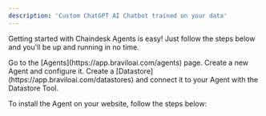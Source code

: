 ```yaml
---
description: 'Custom ChatGPT AI Chatbot trained on your data'
---
```


Getting started with Chaindesk Agents is easy!
Just follow the steps below and you'll be up and running in no time.

<Steps>
  <Step title="Create an Agent">
    Go to the [Agents](https://app.braviloai.com/agents) page. Create a new Agent
    and configure it.
  </Step>
  <Step title="Add Knowledge">
    Create a [Datastore](https://app.braviloai.com/datastores) and connect it to
    your Agent with the Datastore Tool.
  </Step>
  <Step title="Install Agent on your website">

To install the Agent on your website, follow the steps below:

<CardGroup cols={2}>
  <Card title="Bubble" href="/widgets/chatbot/bubble" />
  <Card title="Standard" href="/widgets/chatbot/standard" />
</CardGroup>

  </Step>
</Steps>
